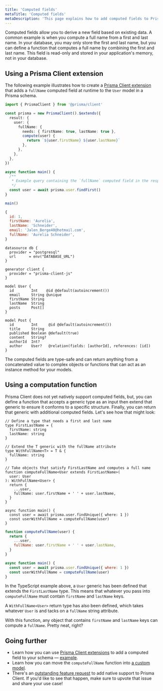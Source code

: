 ```yaml
---
title: 'Computed fields'
metaTitle: 'Computed fields'
metaDescription: 'This page explains how to add computed fields to Prisma Client'
---
```


<TopBlock title={frontMatter.title}>

Computed fields allow you to derive a new field based on existing data. A common example is when you compute a full name from a first and last name. In your database, you may only store the first and last name, but you can define a function that computes a full name by combining the first and last name. This field is read-only and stored in your application's memory, not in your database.

</TopBlock>

## Using a Prisma Client extension

The following example illustrates how to create a [Prisma Client extension](/orm/prisma-client/client-extensions) that adds a `fullName` computed field at runtime to the `User` model in a Prisma schema.

<TabbedContent transparent code>

<TabItem value="Prisma Client extension">

<CodeWithResult>

<cmd>

```ts
import { PrismaClient } from '@prisma/client'

const prisma = new PrismaClient().$extends({
  result: {
    user: {
      fullName: {
        needs: { firstName: true, lastName: true },
        compute(user) {
          return `${user.firstName} ${user.lastName}`
        },
      },
    },
  },
})

async function main() {
  /**
   * Example query containing the `fullName` computed field in the response
   */
  const user = await prisma.user.findFirst()
}

main()
```

</cmd>
<cmdResult>

```js no-copy
{
  id: 1,
  firstName: 'Aurelia',
  lastName: 'Schneider',
  email: 'Jalen_Berge40@hotmail.com',
  fullName: 'Aurelia Schneider',
}
```

</cmdResult>

</CodeWithResult>

</TabItem>

<TabItem value="Prisma schema">

```prisma copy
datasource db {
  provider = "postgresql"
  url      = env("DATABASE_URL")
}

generator client {
  provider = "prisma-client-js"
}

model User {
  id        Int    @id @default(autoincrement())
  email     String @unique
  firstName String
  lastName  String
  posts     Post[]
}

model Post {
  id        Int     @id @default(autoincrement())
  title     String
  published Boolean @default(true)
  content   String?
  authorId  Int?
  author    User?   @relation(fields: [authorId], references: [id])
}
```

</TabItem>

</TabbedContent>

The computed fields are type-safe and can return anything from a concatenated value to complex objects or functions that can act as an instance method for your models.

## Using a computation function

Prisma Client does not yet natively support computed fields, but, you can define a function that accepts a generic type as an input then extend that generic to ensure it conforms to a specific structure. Finally, you can return that generic with additional computed fields. Let's see how that might look:

<TabbedContent code>

<TabItem value="TypeScript">

```tsx
// Define a type that needs a first and last name
type FirstLastName = {
  firstName: string
  lastName: string
}

// Extend the T generic with the fullName attribute
type WithFullName<T> = T & {
  fullName: string
}

// Take objects that satisfy FirstLastName and computes a full name
function computeFullName<User extends FirstLastName>(
  user: User
): WithFullName<User> {
  return {
    ...user,
    fullName: user.firstName + ' ' + user.lastName,
  }
}

async function main() {
  const user = await prisma.user.findUnique({ where: 1 })
  const userWithFullName = computeFullName(user)
}
```

</TabItem>

<TabItem value="JavaScript">

```js
function computeFullName(user) {
  return {
    ...user,
    fullName: user.firstName + ' ' + user.lastName,
  }
}

async function main() {
  const user = await prisma.user.findUnique({ where: 1 })
  const userWithFullName = computeFullName(user)
}
```

</TabItem>

</TabbedContent>

In the TypeScript example above, a `User` generic has been defined that extends the `FirstLastName` type. This means that whatever you pass into `computeFullName` must contain `firstName` and `lastName` keys.

A `WithFullName<User>` return type has also been defined, which takes whatever `User` is and tacks on a `fullName` string attribute.

With this function, any object that contains `firstName` and `lastName` keys can compute a `fullName`. Pretty neat, right?

## Going further

- Learn how you can use [Prisma Client extensions](/orm/prisma-client/client-extensions) to add a computed field to your schema — [example](https://github.com/prisma/prisma-client-extensions/tree/main/computed-fields).
- Learn how you can move the `computeFullName` function into [a custom model](/orm/prisma-client/queries/custom-models).
- There's an [outstanding feature request](https://github.com/prisma/prisma/issues/3394) to add native support to Prisma Client. If you'd like to see that happen, make sure to upvote that issue and share your use case!
